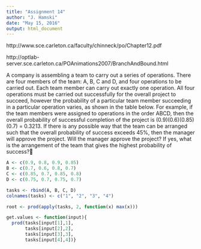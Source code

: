 ```yaml
---
title: "Assignment 14"
author: "J. Hamski"
date: "May 15, 2016"
output: html_document
---
```


http://www.sce.carleton.ca/faculty/chinneck/po/Chapter12.pdf

http://optlab-server.sce.carleton.ca/POAnimations2007/BranchAndBound.html


A company is assembling a team to carry out a series of operations.
There are four members of the team: A, B, C and D, and four operations
to be carried out. Each team member can carry out exactly one
operation. All four operations must be carried out successfully for the
overall project to succeed, however the probability of a particular team
member succeeding in a particular operation varies, as shown in the
table below. For example, if the team members were assigned to
operations in the order ABCD, then the overall probability of successful
completion of the project is (0.9)(0.6)(0.85)(0.7) = 0.3213. If there is any
possible way that the team can be arranged such that the overall
probability of success exceeds 45%, then the manager will approve the
project. Will the manager approve the project? If yes, what is the
arrangement of the team that gives the highest probability of success?

```r

A <- c(0.9, 0.8, 0.9, 0.85)
B <- c(0.7, 0.6, 0.8, 0.7)
C <- c(0.85, 0.7, 0.85, 0.8)
D <- c(0.75, 0.7, 0.75, 0.7)

tasks <- rbind(A, B, C, D)
colnames(tasks) <- c("1", "2", "3", "4")
```

```r
root <- prod(apply(tasks, 2, function(x) max(x)))

get.values <- function(input){
  prod(tasks[input[1],1],
       tasks[input[2],2],
       tasks[input[3],3],
       tasks[input[4],4])}
```

```r

```

